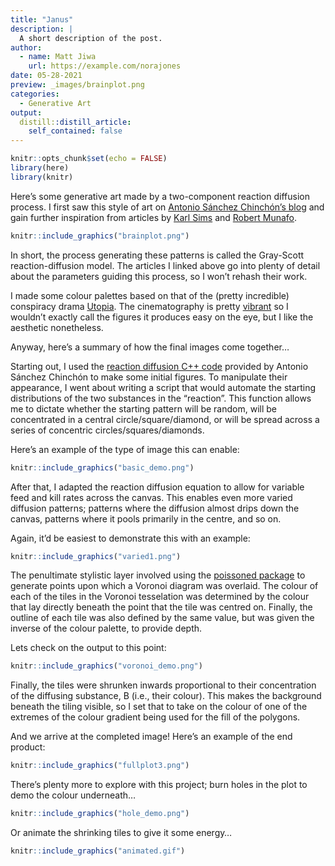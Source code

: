 ```yaml
---
title: "Janus"
description: |
  A short description of the post.
author:
  - name: Matt Jiwa
    url: https://example.com/norajones
date: 05-28-2021
preview: _images/brainplot.png
categories:
  - Generative Art
output:
  distill::distill_article:
    self_contained: false
---
```



```r
knitr::opts_chunk$set(echo = FALSE)
library(here)
library(knitr)
```

Here's some generative art made by a two-component reaction diffusion process. I first saw this style of art on [Antonio Sánchez Chinchón's blog](https://fronkonstin.com/2019/12/28/reaction-diffusion/) and gain further inspiration from articles by [Karl Sims](https://www.karlsims.com/rd.html) and [Robert Munafo](https://mrob.com/pub/comp/xmorphia/).

```r
knitr::include_graphics("brainplot.png")
```

In short, the process generating these patterns is called the Gray-Scott reaction-diffusion model. The articles I linked above go into plenty of detail about the parameters guiding this process, so I won't rehash their work.

I made some colour palettes based on that of the (pretty incredible) conspiracy drama [Utopia](https://www.imdb.com/title/tt2384811/). The cinematography is pretty [vibrant](https://external-preview.redd.it/-jDVaUzmtdSYgYpbuyZI9UMx3m8WPGQIYFfRFtTE8qE.png?auto=webp&s=7e3a965e645d61b587486c00c2aa382db4c26a5b) so I wouldn't exactly call the figures it produces easy on the eye, but I like the aesthetic nonetheless.

Anyway, here's a summary of how the final images come together...

Starting out, I used the [reaction diffusion C++ code](https://github.com/aschinchon/reaction-diffusion) provided by Antonio Sánchez Chinchón to make some initial figures. To manipulate their appearance, I went about writing a script that would automate the starting distributions of the two substances in the "reaction". This function allows me to dictate whether the starting pattern will be random, will be concentrated in a central circle/square/diamond, or will be spread across a series of concentric circles/squares/diamonds. 

Here's an example of the type of image this can enable:

```r
knitr::include_graphics("basic_demo.png")
```

After that, I adapted the reaction diffusion equation to allow for variable feed and kill rates across the canvas. This enables even more varied diffusion patterns; patterns where the diffusion almost drips down the canvas, patterns where it pools primarily in the centre, and so on.

Again, it'd be easiest to demonstrate this with an example:

```r
knitr::include_graphics("varied1.png")
```

The penultimate stylistic layer involved using the [poissoned package](https://coolbutuseless.github.io/2019/06/25/poissoned-a-package-for-poisson-disc-sampling/) to generate points upon which a Voronoi diagram was overlaid. The colour of each of the tiles in the Voronoi tesselation was determined by the colour that lay directly beneath the point that the tile was centred on. Finally, the outline of each tile was also defined by the same value, but was given the inverse of the colour palette, to provide depth.

Lets check on the output to this point:

```r
knitr::include_graphics("voronoi_demo.png")
```

Finally, the tiles were shrunken inwards proportional to their concentration of the diffusing substance, B (i.e., their colour). This makes the background beneath the tiling visible, so I set that to take on the colour of one of the extremes of the colour gradient being used for the fill of the polygons.

And we arrive at the completed image! Here's an example of the end product:

```r
knitr::include_graphics("fullplot3.png")
```

There's plenty more to explore with this project; burn holes in the plot to demo the colour underneath...

```r
knitr::include_graphics("hole_demo.png")
```

Or animate the shrinking tiles to give it some energy...


```r
knitr::include_graphics("animated.gif")
```



